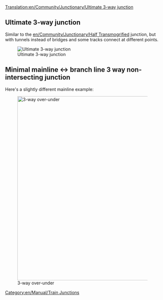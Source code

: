 [[Translation:en/Community/Junctionary/Ultimate 3-way junction]]
[[Category:en/Manual/Train Junctions]]{{en/Community/Junctionary/Navigation}}

==Ultimate 3-way junction==
Similar to the [[en/Community/Junctionary/Half Transmogrified]] junction, but with tunnels instead of bridges and some tracks connect at different points.

[[File:en/Community/Junctionary/Ultimate 3way junction.png|frame|none|Ultimate 3-way junction]]

{{en/Community/Junctionary/Junction Criteria|Average|2|1|0|0|0|1|1|1|0|0|0||Broken down trains affect one line.|
'''Pros'''
*High speed.
*High traffic capacity.
*Jams very unlikely.
*Small area.
*No sharp turns, can be easily built for any train length.
*Adequate waiting space for turning trains.
'''Cons'''
*Signaling gaps from tunnels. (doubling tunnels makes junction at least 2x2 tiles larger and harder to build)
'''Tips'''
*Start by building the "short diagonal" track first. Make its length equal to your longest train.
}}


==Minimal mainline <-> branch line 3 way non-intersecting junction==

Here's a slightly different mainline example:

[[File:en/Community/Junctionary/3way-over-under.jpeg|none|thumb|600px|3-way over-under]]

{{en/Community/Junctionary/Junction Criteria|Average|3|1|1|1|0|1|1|1|0|0|0||Broken down trains affect one line.|
'''Pros'''
*High traffic capacity.
'''Cons'''
*Slow, unless tracks are diagonal.
*Jams more likely than in ultimate 3-way junction.
*Requires space between tracks.
*Sharp turns, unless tracks are diagonal.
*Not enough waiting space for turning trains.
*Signaling gaps from bridges and tunnels.
*Bridges slow down high-speed maglev trains.
}}